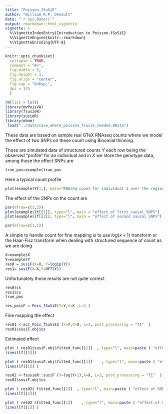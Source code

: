 ```yaml
---
title: "Poisson_fSuSiE"
author: "William R.P. Denault"
date: "`r Sys.Date()`"
output: rmarkdown::html_vignette
vignette: >
  %\VignetteIndexEntry{Introduction to Poisson-fSuSiE}
  %\VignetteEngine{knitr::rmarkdown}
  %\VignetteEncoding{UTF-8}
---
```


```r
knitr::opts_chunk$set(
  collapse = TRUE,
  comment = "#>",
  fig.width = 5,
  fig.height = 3,
  fig.align = "center",
  fig.cap = "&nbsp;",
  dpi = 175
  )
```


```r
rm(list = ls())
library(mvPoisVA)
library(fsusieR)
library(susieR)
library(ebnm)
 load("../data/case_where_poisson_fsusie_needed.RData")
```

These data are based on sample real GTeX RNAseq counts where we model the effect of 
two SNPs on these count using Binomial thinning.

Those are simulated data of structured counts $Y$ each row being the observed "profile"
for an individual and in $X$ we store the genotype data, among those the  effect SNPs are 

```r
true_pos=example$true_pos
```
Here a typical count profile

```r
plot(example$Y[1,], main="RNAseq count for individual 1 over the region of interest")
```



The effect of the SNPs on the count are

```r
par(mfrow=c(1,2))
plot(example$lf[[1]], type="l", main = "effect of first causal SNPS")
plot(example$lf[[2]], type="l", main = "effect of second causal SNPS")

par(mfrow=c(1,1))

```


A simple to handle count for fine mapping is to use $log(x+1)$ transform or the Haar-Fisz transform 
when dealing with structured sequence of count as we are doing

```r
X=example$X
Y=example$Y
res0 = susiF(X=X, Y=log1p(Y))
res1= susiF(X=X,Y=HFT(Y))
```

Unfortunately those results are not quite correct

```r
res0$cs
res1$cs
true_pos
```



 

```r

res_poisF = Pois_fSuSiE(Y=Y,X=X ,L=3 )

```

Fine mapping the effect

```r
res01 <-acc_Pois_fSuSiE2 (Y=Y,X=X, L=3, post_processing = "TI"  )
res01$susiF.obj$cs
```
Estimated effect

```r

plot ( res01$susiF.obj$fitted_func[[2]]  , type="l", main=paste ( "effect of SNP",true_pos[2]), col= "green4")
lines(lf[[2]])

plot ( res01$susiF.obj$fitted_func[[1]]    , type="l", main=paste ( "effect of SNP",true_pos[2]), col= "green4")
lines(lf[[1]] )
```



```r
res02 <-fsusieR::susiF (Y=log(Y+1),X=X, L=3, post_processing = "TI"  )
res02$susiF.obj$cs
```

```r

plot ( res02$ fitted_func[[2]]  , type="l", main=paste ( "effect of SNP",true_pos[2]), col= "green4")
lines(lf[[2]])

plot ( res02 $fitted_func[[1]]    , type="l", main=paste ( "effect of SNP",true_pos[2]), col= "green4")
lines(lf[[1]] )
```
